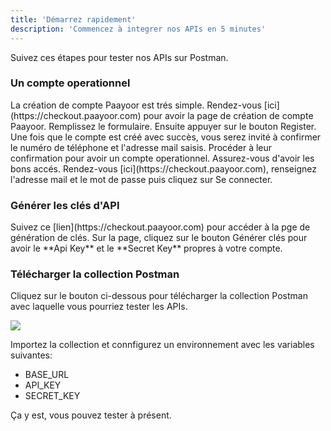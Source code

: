 ```yaml
---
title: 'Démarrez rapidement'
description: 'Commencez à integrer nos APIs en 5 minutes'
---
```


Suivez ces étapes pour tester nos APIs sur Postman.

### Un compte operationnel

<AccordionGroup>
  <Accordion icon="plus" title="Créer un compte(Si vous n'avez pas de compte)">
    La création de compte Paayoor est trés simple. Rendez-vous [ici](https://checkout.paayoor.com) 
    pour avoir la page de création de compte Paayoor. Remplissez le formulaire. Ensuite appuyer sur le 
    bouton Register. Une fois que le compte est créé avec succès, vous serez invité à confirmer le numéro 
    de téléphone et l'adresse mail saisis. Procéder à leur confirmation pour avoir un compte operationnel.
  </Accordion>
  <Accordion icon="right-to-bracket" title="Se connecter(Si vous avez un compte)">
    Assurez-vous d'avoir les bons accés. Rendez-vous [ici](https://checkout.paayoor.com), renseignez 
    l'adresse mail et le mot de passe puis cliquez sur Se connecter.
  </Accordion>
</AccordionGroup>

### Générer les clés d'API

<AccordionGroup>
  <Accordion icon="key" title="Generate API keys">
    Suivez ce [lien](https://checkout.paayoor.com) pour accéder à la pge de génération de clés. Sur la page, cliquez sur le bouton 
    Générer clés pour avoir le **Api Key** et le **Secret Key** propres à votre compte.
  </Accordion>
</AccordionGroup>

### Télécharger la collection Postman

Cliquez sur le bouton ci-dessous pour télécharger la collection Postman avec laquelle vous pourriez tester les APIs.

<CardGroup cols={3}>
  <Card href="https://blue-zodiac-406631.postman.co/workspace/Paayoor~57436ff5-6c5c-4271-8685-38c7116ec145/folder/5574110-6a7e489b-bb70-4e99-95d4-305849dcd262?ctx=documentation">
      <img src="/images/run-in-postman-button-icon.jpeg" noZoom />
  </Card>
</CardGroup>

Importez la collection et connfigurez un environnement avec les variables suivantes:

- BASE_URL
- API_KEY
- SECRET_KEY

Ça y est, vous pouvez tester à présent.
